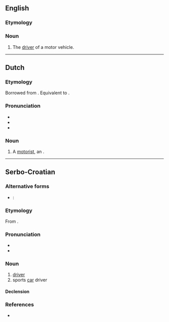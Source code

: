 ==English==

===Etymology===
{{suffix|en|automobile|ist}}

===Noun===
{{en-noun}}

# The [[driver]] of a motor vehicle.

----

==Dutch==

===Etymology===
Borrowed from {{bor|nl|fr|automobiliste}}. Equivalent to {{suf|nl|automobiel|ist}}.

===Pronunciation===
* {{IPA|nl|/ˌɑu̯.toː.moː.biˈlɪst/|/ˌoː.toː.moː.biˈlɪst/}}
* {{hyphenation|nl|au|to|mo|bi|list}}
* {{rhymes|nl|ɪst}}

===Noun===
{{nl-noun|m|-en|automobilistje}}

# A [[motorist]], an {{l|en|automobilist}}.

----

==Serbo-Croatian==

===Alternative forms===
* {{qualifier|Bosnia, Serbia}}: {{l|sh|automobìlista}}

===Etymology===
From {{m|sh|automòbīl}}.

===Pronunciation===
* {{IPA|sh|/automobǐlist/}}
* {{hyphenation|sh|a|u|to|mo|bi|list}}

===Noun===
{{sh-noun|g=m|head=automobìlist}}

# [[driver]]
# sports [[car]] driver

====Declension====
{{sh-decl-noun
|automobilist|automobilisti
|automobilista|automobilista
|automobilistu|automobilistima
|automobilista|automobiliste
|automobiliste|automobilisti
|automobilistu|automobilistima
|automobilistom|automobilistima
}}

===References===
* {{R:sh:HJP|e1xvXA%3D%3D}}